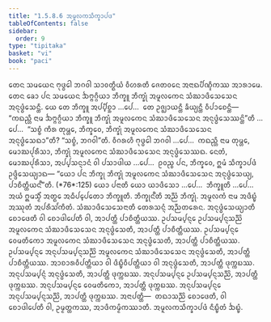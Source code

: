 ```yaml
---
title: "1.5.8.6 ᩋᨾᩪᩃᨠᩈᩥᨠ᩠ᨡᩣᨸᨴ"
tableOfContents: false
sidebar:
  order: 9
type: "tipitaka"
basket: "vi"
book: "paci"
---
```



<DynamicBreadcrumb />

<Division number="459" book="paci">

<Paragraph number="1367" book="paci">
ᨲᩮᨶ ᩈᨾᨿᩮᨶ ᨻᩩᨴ᩠ᨵᩮᩤ ᨽᨣᩅᩤ ᩈᩣᩅᨲ᩠ᨳᩥᨿᩴ ᩅᩥᩉᩁᨲᩥ ᨩᩮᨲᩅᨶᩮ ᩋᨶᩣᨳᨸᩥᨱ᩠ᨯᩥᨠᩔ ᩋᩣᩁᩣᨾᩮ. ᨲᩮᨶ ᨡᩮᩣ ᨸᨶ ᩈᨾᨿᩮᨶ ᨨᨻ᩠ᨻᨣ᩠ᨣᩥᨿᩣ ᨽᩥᨠ᩠ᨡᩪ ᨽᩥᨠ᩠ᨡᩩᩴ ᩋᨾᩪᩃᨠᩮᨶ ᩈᩴᨥᩣᨴᩥᩈᩮᩈᩮᨶ ᩋᨶᩩᨴ᩠ᨵᩴᩈᩮᨶ᩠ᨲᩥ.
</Paragraph>

<Paragraph number="1368" book="paci">
ᨿᩮ ᨲᩮ ᨽᩥᨠ᩠ᨡᩪ ᩋᨸ᩠ᨸᩥᨧ᩠ᨨᩣ …ᨸᩮ…  ᨲᩮ ᩏᨩ᩠ᨫᩣᨿᨶ᩠ᨲᩥ ᨡᩥᨿ᩠ᨿᨶ᩠ᨲᩥ ᩅᩥᨸᩣᨧᩮᨶ᩠ᨲᩥ—  “ᨠᨳᨬ᩠ᩉᩥ ᨶᩣᨾ ᨨᨻ᩠ᨻᨣ᩠ᨣᩥᨿᩣ ᨽᩥᨠ᩠ᨡᩪ ᨽᩥᨠ᩠ᨡᩩᩴ ᩋᨾᩪᩃᨠᩮᨶ ᩈᩴᨥᩣᨴᩥᩈᩮᩈᩮᨶ ᩋᨶᩩᨴ᩠ᨵᩴᩈᩮᩔᨶ᩠ᨲᩦ”ᨲᩥ …ᨸᩮ…  “ᩈᨧ᩠ᨧᩴ ᨠᩥᩁ ᨲᩩᨾ᩠ᩉᩮ, ᨽᩥᨠ᩠ᨡᩅᩮ, ᨽᩥᨠ᩠ᨡᩩᩴ ᩋᨾᩪᩃᨠᩮᨶ ᩈᩴᨥᩣᨴᩥᩈᩮᩈᩮᨶ ᩋᨶᩩᨴ᩠ᨵᩴᩈᩮᨳᩣ”ᨲᩥ? “ᩈᨧ᩠ᨧᩴ, ᨽᨣᩅᩤ”ᨲᩥ. ᩅᩥᨣᩁᩉᩥ ᨻᩩᨴ᩠ᨵᩮᩤ ᨽᨣᩅᩤ …ᨸᩮ…  ᨠᨳᨬ᩠ᩉᩥ ᨶᩣᨾ ᨲᩩᨾ᩠ᩉᩮ, ᨾᩮᩣᨥᨸᩩᩁᩥᩈᩣ, ᨽᩥᨠ᩠ᨡᩩᩴ ᩋᨾᩪᩃᨠᩮᨶ ᩈᩴᨥᩣᨴᩥᩈᩮᩈᩮᨶ ᩋᨶᩩᨴ᩠ᨵᩴᩈᩮᩔᨳ. ᨶᩮᨲᩴ, ᨾᩮᩣᨥᨸᩩᩁᩥᩈᩣ, ᩋᨸ᩠ᨸᩈᨶ᩠ᨶᩣᨶᩴ ᩅᩤ ᨸᩈᩣᨴᩤᨿ …ᨸᩮ…  ᩑᩅᨬ᩠ᨧ ᨸᨶ, ᨽᩥᨠ᩠ᨡᩅᩮ, ᩍᨾᩴ ᩈᩥᨠ᩠ᨡᩣᨸᨴᩴ ᩏᨴ᩠ᨴᩥᩈᩮᨿ᩠ᨿᩣᨳ—
</Paragraph>

</Division>
<Division number="460" book="paci">

<Paragraph number="1369" book="paci">
<Emphasis>“ᨿᩮᩣ ᨸᨶ ᨽᩥᨠ᩠ᨡᩩ ᨽᩥᨠ᩠ᨡᩩᩴ ᩋᨾᩪᩃᨠᩮᨶ ᩈᩴᨥᩣᨴᩥᩈᩮᩈᩮᨶ ᩋᨶᩩᨴ᩠ᨵᩴᩈᩮᨿ᩠ᨿ, ᨸᩣᨧᩥᨲ᩠ᨲᩥᨿᨶ᩺”</Emphasis>ᨲᩥ. (*76*:<Emphasis>125</Emphasis>)
</Paragraph>

</Division>
<Division number="461" book="paci">

<Paragraph number="1370" book="paci">
<Emphasis>ᨿᩮᩣ ᨸᨶᩣ</Emphasis>ᨲᩥ ᨿᩮᩣ ᨿᩣᨴᩥᩈᩮᩣ …ᨸᩮ…  <Emphasis>ᨽᩥᨠ᩠ᨡᩪ</Emphasis>ᨲᩥ …ᨸᩮ…  ᩋᨿᩴ ᩍᨾᩈ᩠ᨾᩥᩴ ᩋᨲ᩠ᨳᩮ ᩋᨵᩥᨸ᩠ᨸᩮᨲᩮᩣ ᨽᩥᨠ᩠ᨡᩪᨲᩥ.
</Paragraph>

<Paragraph number="1371" book="paci">
<Emphasis>ᨽᩥᨠ᩠ᨡᩩᨶ᩺</Emphasis>ᨲᩥ ᩋᨬ᩠ᨬᩴ ᨽᩥᨠ᩠ᨡᩩᩴ.
</Paragraph>

<Paragraph number="1372" book="paci">
<Emphasis>ᩋᨾᩪᩃᨠᩴ</Emphasis> ᨶᩣᨾ ᩋᨴᩥᨭ᩠ᨮᩴ ᩋᩔᩩᨲᩴ ᩋᨸᩁᩥᩈᩘᨠᩥᨲᩴ.
</Paragraph>

<Paragraph number="1373" book="paci">
<Emphasis>ᩈᩴᨥᩣᨴᩥᩈᩮᩈᩮᨶᩣ</Emphasis>ᨲᩥ ᨲᩮᩁᩈᨶ᩠ᨶᩴ ᩋᨬ᩠ᨬᨲᩁᩮᨶ.
</Paragraph>

<Paragraph number="1374" book="paci">
<Emphasis>ᩋᨶᩩᨴ᩠ᨵᩴᩈᩮᨿ᩠ᨿᩣ</Emphasis>ᨲᩥ ᨧᩮᩣᨴᩮᨲᩥ ᩅᩤ ᨧᩮᩣᨴᩤᨸᩮᨲᩥ ᩅᩤ, ᩋᩣᨸᨲ᩠ᨲᩥ ᨸᩣᨧᩥᨲ᩠ᨲᩥᨿᩔ.
</Paragraph>

</Division>
<Division number="462" book="paci">

<Paragraph number="1375" book="paci">
ᩏᨸᩈᨾ᩠ᨸᨶ᩠ᨶᩮ ᩏᨸᩈᨾ᩠ᨸᨶ᩠ᨶᩈᨬ᩠ᨬᩦ ᩋᨾᩪᩃᨠᩮᨶ ᩈᩴᨥᩣᨴᩥᩈᩮᩈᩮᨶ ᩋᨶᩩᨴ᩠ᨵᩴᩈᩮᨲᩥ, ᩋᩣᨸᨲ᩠ᨲᩥ ᨸᩣᨧᩥᨲ᩠ᨲᩥᨿᩔ. ᩏᨸᩈᨾ᩠ᨸᨶ᩠ᨶᩮ ᩅᩮᨾᨲᩥᨠᩮᩣ ᩋᨾᩪᩃᨠᩮᨶ ᩈᩴᨥᩣᨴᩥᩈᩮᩈᩮᨶ ᩋᨶᩩᨴ᩠ᨵᩴᩈᩮᨲᩥ, ᩋᩣᨸᨲ᩠ᨲᩥ ᨸᩣᨧᩥᨲ᩠ᨲᩥᨿᩔ. ᩏᨸᩈᨾ᩠ᨸᨶ᩠ᨶᩮ ᩋᨶᩩᨸᩈᨾ᩠ᨸᨶ᩠ᨶᩈᨬ᩠ᨬᩦ ᩋᨾᩪᩃᨠᩮᨶ ᩈᩴᨥᩣᨴᩥᩈᩮᩈᩮᨶ ᩋᨶᩩᨴ᩠ᨵᩴᩈᩮᨲᩥ, ᩋᩣᨸᨲ᩠ᨲᩥ ᨸᩣᨧᩥᨲ᩠ᨲᩥᨿᩔ.
</Paragraph>

<Paragraph number="1376" book="paci">
ᩋᩣᨧᩣᩁᩅᩥᨸᨲ᩠ᨲᩥᨿᩣ ᩅᩤ ᨴᩥᨭ᩠ᨮᩥᩅᩥᨸᨲ᩠ᨲᩥᨿᩣ ᩅᩤ ᩋᨶᩩᨴ᩠ᨵᩴᩈᩮᨲᩥ, ᩋᩣᨸᨲ᩠ᨲᩥ ᨴᩩᨠ᩠ᨠᨭᩔ. ᩋᨶᩩᨸᩈᨾ᩠ᨸᨶ᩠ᨶᩴ ᩋᨶᩩᨴ᩠ᨵᩴᩈᩮᨲᩥ, ᩋᩣᨸᨲ᩠ᨲᩥ ᨴᩩᨠ᩠ᨠᨭᩔ. ᩋᨶᩩᨸᩈᨾ᩠ᨸᨶ᩠ᨶᩮ ᩏᨸᩈᨾ᩠ᨸᨶ᩠ᨶᩈᨬ᩠ᨬᩦ, ᩋᩣᨸᨲ᩠ᨲᩥ ᨴᩩᨠ᩠ᨠᨭᩔ. ᩋᨶᩩᨸᩈᨾ᩠ᨸᨶ᩠ᨶᩮ ᩅᩮᨾᨲᩥᨠᩮᩣ, ᩋᩣᨸᨲ᩠ᨲᩥ ᨴᩩᨠ᩠ᨠᨭᩔ. ᩋᨶᩩᨸᩈᨾ᩠ᨸᨶ᩠ᨶᩮ ᩋᨶᩩᨸᩈᨾ᩠ᨸᨶ᩠ᨶᩈᨬ᩠ᨬᩦ, ᩋᩣᨸᨲ᩠ᨲᩥ ᨴᩩᨠ᩠ᨠᨭᩔ.
</Paragraph>

</Division>
<Division number="463" book="paci">

<Paragraph number="1377" book="paci">
ᩋᨶᩣᨸᨲ᩠ᨲᩥ—  ᨲᨳᩣᩈᨬ᩠ᨬᩦ ᨧᩮᩣᨴᩮᨲᩥ, ᩅᩤ ᨧᩮᩣᨴᩤᨸᩮᨲᩥ ᩅᩤ, ᩏᨾ᩠ᨾᨲ᩠ᨲᨠᩔ, ᩋᩣᨴᩥᨠᨾ᩠ᨾᩥᨠᩔᩣᨲᩥ.

</Paragraph>
</Division>

<Paragraph number="1378" type="center" book="paci">
ᩋᨾᩪᩃᨠᩈᩥᨠ᩠ᨡᩣᨸᨴᩴ ᨶᩥᨭ᩠ᨮᩥᨲᩴ ᨨᨭ᩠ᨮᩴ.
</Paragraph>